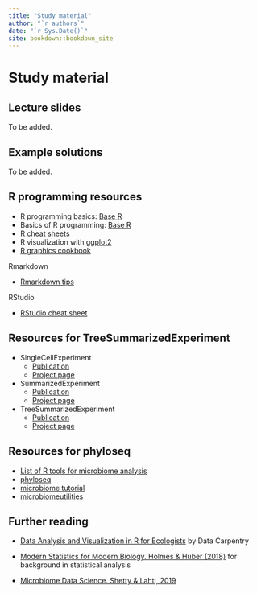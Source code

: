 ```yaml
---
title: "Study material"
author: "`r authors`"
date: "`r Sys.Date()`"
site: bookdown::bookdown_site
---
```


# Study material


## Lecture slides

To be added.


## Example solutions

To be added.


## R programming resources

 * R programming basics: [Base R](https://www.rstudio.com/wp-content/uploads/2016/10/r-cheat-sheet-3.pdf)
 * Basics of R programming: [Base R](https://raw.githubusercontent.com/rstudio/cheatsheets/master/base-r.pdf)
 * [R cheat sheets](https://www.rstudio.com/resources/cheatsheets/)
 * R visualization with [ggplot2](https://www.rstudio.com/wp-content/uploads/2016/11/ggplot2-cheatsheet-2.1.pdf) 
 * [R graphics cookbook](http://www.cookbook-r.com/Graphs/)

Rmarkdown

* [Rmarkdown tips](https://rmarkdown.rstudio.com/)


RStudio

* [RStudio cheat sheet](https://www.rstudio.com/wp-content/uploads/2016/01/rstudio-IDE-cheatsheet.pdf)  

## Resources for TreeSummarizedExperiment

 * SingleCellExperiment
   + [Publication](https://bioconductor.org/packages/release/bioc/vignettes/SingleCellExperiment/inst/doc/intro.html)
   + [Project page](https://bioconductor.org/packages/release/bioc/html/SingleCellExperiment.html)
 * SummarizedExperiment
   + [Publication](https://bioconductor.org/packages/release/bioc/vignettes/SummarizedExperiment/inst/doc/SummarizedExperiment.html)
   + [Project page](https://bioconductor.org/packages/release/bioc/html/SummarizedExperiment.html)
 * TreeSummarizedExperiment
   + [Publication](https://f1000research.com/articles/9-1246)
   + [Project page](https://www.bioconductor.org/packages/release/bioc/html/TreeSummarizedExperiment.html)

## Resources for phyloseq

 * [List of R tools for microbiome analysis](https://microsud.github.io/Tools-Microbiome-Analysis/)
 * [phyloseq](http://journals.plos.org/plosone/article?id=10.1371/journal.pone.0061217)
 * [microbiome tutorial](http://microbiome.github.io/tutorials/)
 * [microbiomeutilities](https://microsud.github.io/microbiomeutilities/)


## Further reading


* [Data Analysis and Visualization in R for Ecologists](https://datacarpentry.org/R-ecology-lesson/) by Data Carpentry

* [Modern Statistics for Modern Biology. Holmes & Huber (2018)](http://web.stanford.edu/class/bios221/book/) for background in statistical analysis

* [Microbiome Data Science. Shetty & Lahti, 2019](https://openresearchlabs.github.io/publications/papers/2018-Shetty-Lahti-MDS.pdf)










